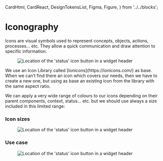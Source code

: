 
  CardHtml,
  CardReact,
  DesignTokensList,
  Figma,
  Figure,
} from '../../blocks';

<Meta title="Foundations/Iconography" />

# Iconography

Icons are visual symbols used to represent concepts, objects, actions, processes... etc. They allow a quick communication and draw attention to specific information.
<Figure>
  <img
    alt="Location of the 'status' icon button in a widget header"
    src="img/iconography-1x1-1x.png"
  />
</Figure>
 We use an Icon Library called [Ionicons](https://ionicons.com/) as base. When we can’t find there an icon which covers our needs, then we have to create a new one, but using as base an existing icon from the library with the same aspect ratio.

 We can apply a very wide range of colours to our icons depending on their parent components, context, status... etc. but we should use always a size included in this limited range:

### Icon sizes
<Figure>
  <img
    alt="Location of the 'status' icon button in a widget header"
    src="img/icons.png"
  />
</Figure>

### Use case

<Figure>
  <img
    alt="Location of the 'status' icon button in a widget header"
    src="img/use-cases-iconography-2.jpg"
  />
</Figure>
